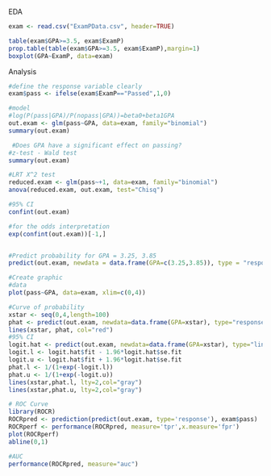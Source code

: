 EDA
```{r}
exam <- read.csv("ExamPData.csv", header=TRUE)

table(exam$GPA>=3.5, exam$ExamP)
prop.table(table(exam$GPA>=3.5, exam$ExamP),margin=1)
boxplot(GPA~ExamP, data=exam)

```


Analysis
```{r}
#define the response variable clearly
exam$pass <- ifelse(exam$ExamP=="Passed",1,0)

#model
#log(P(pass|GPA)/P(nopass|GPA))=beta0+beta1GPA
out.exam <- glm(pass~GPA, data=exam, family="binomial")
summary(out.exam)

 #Does GPA have a significant effect on passing?
#z-test - Wald test
summary(out.exam)

#LRT X^2 test
reduced.exam <- glm(pass~+1, data=exam, family="binomial")
anova(reduced.exam, out.exam, test="Chisq")

#95% CI
confint(out.exam)

#for the odds interpretation 
exp(confint(out.exam))[-1,]


#Predict probability for GPA = 3.25, 3.85
predict(out.exam, newdata = data.frame(GPA=c(3.25,3.85)), type = "response")

#Create graphic
#data
plot(pass~GPA, data=exam, xlim=c(0,4))

#Curve of probability
xstar <- seq(0,4,length=100)
phat <- predict(out.exam, newdata=data.frame(GPA=xstar), type="response")
lines(xstar, phat, col="red")
#95% CI
logit.hat <- predict(out.exam, newdata=data.frame(GPA=xstar), type="link", se.fit=TRUE)
logit.l <- logit.hat$fit - 1.96*logit.hat$se.fit
logit.u <- logit.hat$fit + 1.96*logit.hat$se.fit
phat.l <- 1/(1+exp(-logit.l))
phat.u <- 1/(1+exp(-logit.u))
lines(xstar,phat.l, lty=2,col="gray")
lines(xstar,phat.u, lty=2,col="gray")

# ROC Curve
library(ROCR)
ROCRpred <- prediction(predict(out.exam, type='response'), exam$pass)
ROCRperf <- performance(ROCRpred, measure='tpr',x.measure='fpr')
plot(ROCRperf)
abline(0,1)

#AUC
performance(ROCRpred, measure="auc")
```


























